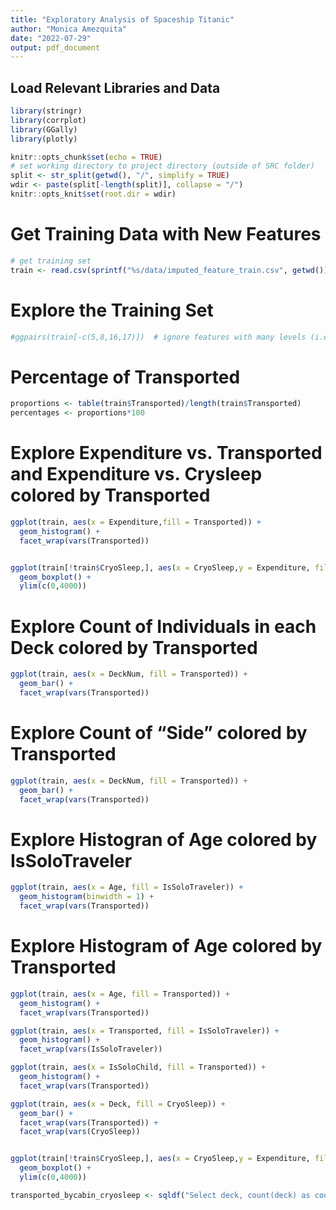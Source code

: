 ```yaml
---
title: "Exploratory Analysis of Spaceship Titanic"
author: "Monica Amezquita"
date: "2022-07-29"
output: pdf_document
---
```


## Load Relevant Libraries and Data

```r
library(stringr)
library(corrplot)
library(GGally)
library(plotly)
```

```r
knitr::opts_chunk$set(echo = TRUE)
# set working directory to project directory (outside of SRC folder)
split <- str_split(getwd(), "/", simplify = TRUE)
wdir <- paste(split[-length(split)], collapse = "/")
knitr::opts_knit$set(root.dir = wdir)
```


# Get Training Data with New Features

```r
# get training set
train <- read.csv(sprintf("%s/data/imputed_feature_train.csv", getwd()), na.strings = "")
```

# Explore the Training Set

```r
#ggpairs(train[-c(5,8,16,17)])  # ignore features with many levels (i.e. names)
```

# Percentage of Transported

```r
proportions <- table(train$Transported)/length(train$Transported)
percentages <- proportions*100

```

# Explore Expenditure vs. Transported and Expenditure vs. Crysleep colored by Transported

```r
ggplot(train, aes(x = Expenditure,fill = Transported)) + 
  geom_histogram() + 
  facet_wrap(vars(Transported))


ggplot(train[!train$CryoSleep,], aes(x = CryoSleep,y = Expenditure, fill = Transported)) + 
  geom_boxplot() + 
  ylim(c(0,4000))
```

# Explore Count of Individuals in each Deck colored by Transported

```r
ggplot(train, aes(x = DeckNum, fill = Transported)) + 
  geom_bar() + 
  facet_wrap(vars(Transported))
```


# Explore Count of "Side" colored by Transported
```r
ggplot(train, aes(x = DeckNum, fill = Transported)) + 
  geom_bar() + 
  facet_wrap(vars(Transported))
```

# Explore Histogran of Age colored by IsSoloTraveler
```r
ggplot(train, aes(x = Age, fill = IsSoloTraveler)) + 
  geom_histogram(binwidth = 1) + 
  facet_wrap(vars(Transported))
```

# Explore Histogram of Age colored by Transported
```r
ggplot(train, aes(x = Age, fill = Transported)) + 
  geom_histogram() +
  facet_wrap(vars(Transported))
```

```r
ggplot(train, aes(x = Transported, fill = IsSoloTraveler)) + 
  geom_histogram() +
  facet_wrap(vars(IsSoloTraveler))
```

```r
ggplot(train, aes(x = IsSoloChild, fill = Transported)) + 
  geom_histogram() +
  facet_wrap(vars(Transported))
```

```r
ggplot(train, aes(x = Deck, fill = CryoSleep)) + 
  geom_bar() + 
  facet_wrap(vars(Transported)) + 
  facet_wrap(vars(CryoSleep))


ggplot(train[!train$CryoSleep,], aes(x = CryoSleep,y = Expenditure, fill = Transported)) + 
  geom_boxplot() + 
  ylim(c(0,4000))
```

```r
transported_bycabin_cryosleep <- sqldf("Select deck, count(deck) as count_deck from train where transported = 1 and cryosleep = true group by deck")
```

